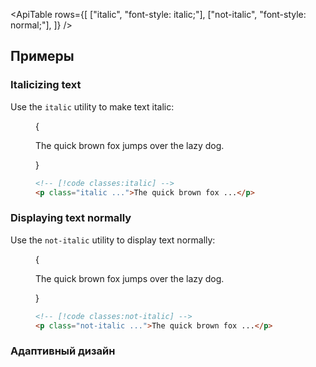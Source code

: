 

<ApiTable
  rows={[
    ["italic", "font-style: italic;"],
    ["not-italic", "font-style: normal;"],
  ]}
/>

## Примеры

### Italicizing text

Use the `italic` utility to make text italic:

<Figure>

<Example>
  {
    <p className="text-center text-lg font-medium text-gray-900 italic dark:text-gray-200">
      The quick brown fox jumps over the lazy dog.
    </p>
  }
</Example>

```html
<!-- [!code classes:italic] -->
<p class="italic ...">The quick brown fox ...</p>
```

</Figure>

### Displaying text normally

Use the `not-italic` utility to display text normally:

<Figure>

<Example>
  {
    <p className="text-center text-lg font-medium text-gray-900 not-italic dark:text-gray-200">
      The quick brown fox jumps over the lazy dog.
    </p>
  }
</Example>

```html
<!-- [!code classes:not-italic] -->
<p class="not-italic ...">The quick brown fox ...</p>
```

</Figure>

### Адаптивный дизайн

<ResponsiveDesign property="font-style" defaultClass="italic" featuredClass="not-italic" element="p" />
